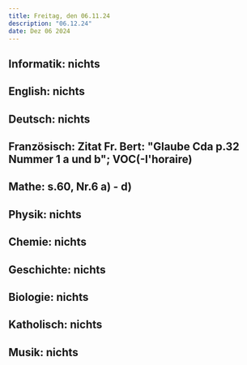 ```yaml
---
title: Freitag, den 06.11.24
description: "06.12.24"
date: Dez 06 2024
---
```


## Informatik: nichts
## English: nichts
## Deutsch: nichts
## Französisch: Zitat Fr. Bert: "Glaube Cda p.32 Nummer 1 a und b"; VOC(-l'horaire)
## Mathe: s.60, Nr.6 a) - d)
## Physik: nichts
## Chemie: nichts
## Geschichte: nichts
## Biologie: nichts
## Katholisch: nichts
## Musik: nichts